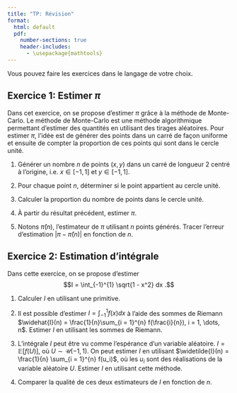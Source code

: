 ```yaml
--- 
title: "TP: Révision"
format:
  html: default
  pdf: 
    number-sections: true
    header-includes:
      - \usepackage{mathtools} 
---
```


Vous pouvez faire les exercices dans le langage de votre choix.


## Exercice 1: Estimer $\pi$

Dans cet exercice, on se propose d'estimer $\pi$ grâce à la méthode de Monte-Carlo. Le méthode de Monte-Carlo est une méthode algorithmique permettant d'estimer des quantités en utilisant des tirages aléatoires. Pour estimer $\pi$, l'idée est de générer des points dans un carré de façon uniforme et ensuite de compter la proportion de ces points qui sont dans le cercle unité.

1. Générer un nombre $n$ de points $(x, y)$ dans un carré de longueur $2$ centré à l'origine, i.e. $x \in [-1, 1]$ et $y \in [-1, 1]$.

2. Pour chaque point $n$, déterminer si le point appartient au cercle unité.

3. Calculer la proportion du nombre de points dans le cercle unité.

4. À partir du résultat précédent, estimer $\pi$.

5. Notons $\widehat{\pi}(n)$, l'estimateur de $\pi$ utilisant $n$ points générés. Tracer l'erreur d'estimation $\left| \pi - \widehat{\pi}(n) \right|$ en fonction de $n$.


## Exercice 2: Estimation d'intégrale

Dans cette exercice, on se propose d'estimer 
$$I = \int_{-1}^{1} \sqrt{1 - x^2} dx .$$

1. Calculer $I$ en utilisant une primitive.

2. Il est possible d'estimer $I = \int_{-1}^{1} f(x) dx$ à l'aide des sommes de Riemann $\widehat{I}(n) = \frac{1}{n}\sum_{i = 1}^{n} f(\frac{i}{n}), i = 1, \dots, n$. Estimer $I$ en utilisant les sommes de Riemann.

3. L'intégrale $I$ peut être vu comme l'espérance d'un variable aléatoire. $I = \mathbb{E}[f(U)]$, où $U \sim \mathcal{U}(-1, 1)$. On peut estimer $I$ en utilisant $\widetilde{I}(n) = \frac{1}{n} \sum_{i = 1}^{n} f(u_i)$, où les $u_i$ sont des réalisations de la variable aléatoire $U$. Estimer $I$ en utilisant cette méthode.

4. Comparer la qualité de ces deux estimateurs de $I$ en fonction de $n$.


